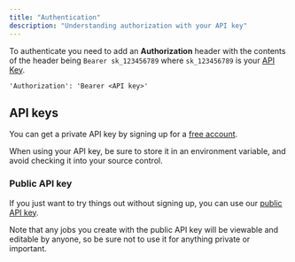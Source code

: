 ```yaml
---
title: "Authentication"
description: "Understanding authorization with your API key"
---
```


To authenticate you need to add an **Authorization** header with the contents of the header being `Bearer sk_123456789` where `sk_123456789` is your [API Key](https://www.booper.dev/api-keys).

```
'Authorization': 'Bearer <API key>'
```

## API keys

You can get a private API key by signing up for a [free account](https://www.booper.dev/register).

When using your API key, be sure to store it in an environment variable, and avoid checking it into your source control.

### Public API key

If you just want to try things out without signing up, you can use our [public API key](https://www.booper.dev/g/home).

Note that any jobs you create with the public API key will be viewable and editable by anyone, so be sure not to use it for anything private or important.
